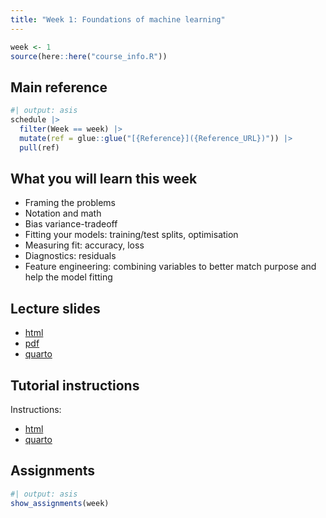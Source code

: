 ```yaml
---
title: "Week 1: Foundations of machine learning"
---
```


```r
week <- 1
source(here::here("course_info.R"))
```

## Main reference

```r
#| output: asis
schedule |>
  filter(Week == week) |>
  mutate(ref = glue::glue("[{Reference}]({Reference_URL})")) |>
  pull(ref)
```

## What you will learn this week

* Framing the problems
* Notation and math
* Bias variance-tradeoff
* Fitting your models: training/test splits, optimisation
* Measuring fit: accuracy, loss
* Diagnostics: residuals
* Feature engineering: combining variables to better match purpose and help the model fitting

## Lecture slides

- [html](https://iml.numbat.space/week1/slides.html)
- [pdf](https://iml.numbat.space/week1/slides.pdf)
- [quarto](https://iml.numbat.space/week1/slides.qmd)

## Tutorial instructions

Instructions:

- [html](https://iml.numbat.space/week1/tutorial.html)
- [quarto](https://iml.numbat.space/week1/tutorial.qmd)

## Assignments
```r
#| output: asis
show_assignments(week)
```
